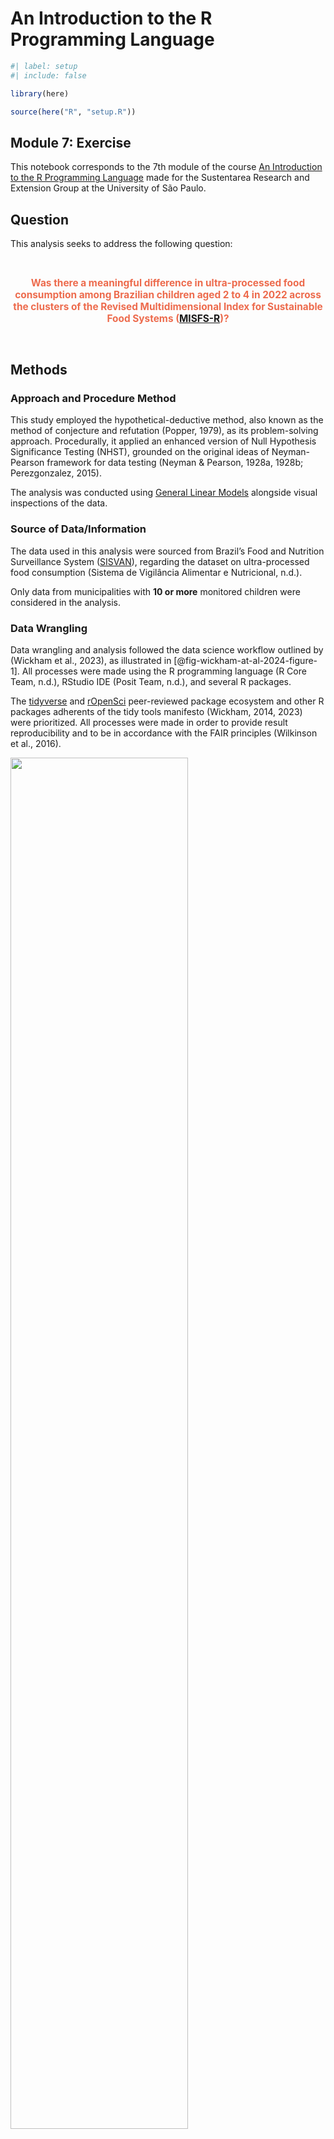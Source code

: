 # An Introduction to the R Programming Language

```r
#| label: setup
#| include: false

library(here)

source(here("R", "setup.R"))
```

## Module 7: Exercise

This notebook corresponds to the 7th module of the course [An Introduction to the R Programming Language](https://github.com/danielvartan/r-course) made for the Sustentarea Research and Extension Group at the University of São Paulo.

## Question

This analysis seeks to address the following question:

::: {style="text-align: center; font-size: 1.1em; font-weight: bold; color: #ED6B4D; padding-top: 1em; padding-bottom: 1em;"}
Was there a **meaningful** difference in ultra-processed food consumption among Brazilian children aged 2 to 4 in 2022 across the clusters of the Revised Multidimensional Index for Sustainable Food Systems ([MISFS-R](https://doi.org/10.1002/sd.2376))?
:::

## Methods

### Approach and Procedure Method

This study employed the hypothetical-deductive method, also known as the method of conjecture and refutation (Popper, 1979), as its problem-solving approach. Procedurally, it applied an enhanced version of Null Hypothesis Significance Testing (NHST), grounded on the original ideas of Neyman-Pearson framework for data testing (Neyman & Pearson, 1928a, 1928b; Perezgonzalez, 2015).

The analysis was conducted using [General Linear Models](https://en.wikipedia.org/wiki/General_linear_model) alongside visual inspections of the data.

### Source of Data/Information

The data used in this analysis were sourced from Brazil's Food and Nutrition Surveillance System ([SISVAN](https://sisaps.saude.gov.br/sisvan/)), regarding the dataset on ultra-processed food consumption (Sistema de Vigilância Alimentar e Nutricional, n.d.).

Only data from municipalities with **10 or more** monitored children were considered in the analysis.

### Data Wrangling

Data wrangling and analysis followed the data science workflow outlined by (Wickham et al., 2023), as illustrated in [@fig-wickham-at-al-2024-figure-1]. All processes were made using the R programming language (R Core Team, n.d.), RStudio IDE (Posit Team, n.d.), and several R packages.

The [tidyverse](https://www.tidyverse.org/) and [rOpenSci](https://ropensci.org/) peer-reviewed package ecosystem and other R packages adherents of the tidy tools manifesto (Wickham, 2014, 2023) were prioritized. All processes were made in order to provide result reproducibility and to be in accordance with the FAIR principles (Wilkinson et al., 2016).

::: {#fig-wickham-at-al-2024-figure-1}
![](../images/wickham-at-al-2024-figure-1.png){width=75%}

[Source: Reproduced from Wickham et al. (2023).]{.legend}

Workflow of the data science process created by Wickham, Çetinkaya-Runde, and Grolemund.
:::

The Tidyverse [code style guide](https://style.tidyverse.org/) and [design principles](https://design.tidyverse.org/) were followed to ensure consistency and enhance readability.

All analyses are fully reproducible and can be rerun at any time.

### Hypothesis Testing

We tested whether the means of ultra-processed food consumption among Brazilian children aged 2 to 4 in 2022 differed meaningfully across the clusters of the Revised Multidimensional Index for Sustainable Food Systems (MISFS-R).

To ensure practical significance, we applied a Minimum Effect Size (MES) criterion, following the original Neyman-Pearson framework for hypothesis testing (Neyman & Pearson, 1928a, 1928b; Perezgonzalez, 2015). The MES was set at Cohen's threshold for small effects (Cohen's $d$: $0.2$; Cohen's $f$: $0.1$) (Cohen, 1988). Thus, a difference was considered meaningfully only if its effect-size exceeded the MES; otherwise, it was considered negligible.

The test was structured as follows:

- **Null Hypothesis** ($\text{H}_{0}$): Ultra-processed food consumption among Brazilian children aged 2 to 4 in 2022 does not differ meaningfully across MISFS-R clusters, indicated by Cohen's $f$ effect-size statistic being smaller than or equal to $0.1$ (negligible) **or** by a non-significant F-test (with a Type I error probability ($\alpha$) of $0.05$).

- **Alternative Hypothesis** ($\text{H}_{a}$): Ultra-processed food consumption among Brazilian children aged 2 to 4 in 2022 differs meaningfully across MISFS-R clusters, indicated by Cohen's $f$ effect-size statistic being greater than $0.1$ (non-negligible) **and** by a significant F-test (with a Type I error probability ($\alpha$) of $0.05$).

Formally:

$$
\begin{cases}
\text{H}_{0}: \text{Cohen's} \ f \leq \text{MES} \quad \text{or} \quad \text{F-test is not significant} \ (\alpha \geq 0.05) \\
\text{H}_{a}: \text{Cohen's} \ f > \text{MES} \quad \text{and} \quad \text{F-test is significant} \ (\alpha < 0.05)
\end{cases}
$$

### Interpretation of Results

#### Revised Multidimensional Index for Sustainable Food Systems (MISFS-R)

The MISFS is a tool designed to assess the sustainability of food systems at a subnational level in Brazil, incorporating local behaviors and practices. The MISFS-R is a revised version that introduces new indicators and a refined methodology for calculating the index ([@fig-norde-2023-figure-6]). For more details, see Carvalho et al. (2021) and Norde et al. (2023).

::: {#fig-norde-2023-figure-6}
![](images/norde-2023-figure-6.jpg){width=90%}

[Source: Reproduced from @norde2023.]{.legend}

Dendrogram for cluster analysis between Brazilian states considering all the Revised Multidimensional Index for Sustainable Food Systems (MISFS-R) indicators and geographical location of each cluster.
:::

#### Practical Significance

To ensure practical significance, we used Cohen's $f$ statistic small size benchmark as a reference. This statistic was analyzed considering a confidence interval of $95\%$.

We emphasize the need for the use of a MES while conducting hypothesis tests, since a p-value does not measure effect size; rather, it represents the conditional probability of observing the test statistic (or a more extreme value) given that the null hypothesis is true (Cohen, 1994; Wasserstein & Lazar, 2016). As Cohen (1988) put it:

> What is really intended by the invalid affirmation of a null hypothesis is not
that the population ES is literally zero, **but rather that it is negligible, or
trivial**. (Cohen, 1988, p. 16).

> [...] in many circumstances, all that is intended by "proving" the null hypothesis is that the ES [Effect Size] is not necessarily zero but **small enough to be negligible**. (Cohen, 1988, p. 461).

> SMALL EFFECT SIZE: $f^2 = .02$. Translated into $\text{R}^{2}$ or partial $\text{R}^{2}$ for Case 1, this gives $.02 / (1 + .02) = .0196$. We thus define a small effect as one that accounts for 2% of the $\text{Y}$ variance (in contrast with 1% for $r$), and translate to an $\text{R} = \sqrt{0196} = .14$ (compared to .10 for $r$). This is a modest enough amount, **just barely escaping triviality** and (alas!) all too frequently in practice represents the true order of magnitude of the effect being tested [@cohen1988a, p. 413].

## Setting the Environment

```r
library(curl)
library(dplyr)
library(geobr)
library(ggplot2)
library(janitor)
library(readr)
library(readxl)
library(stringr)
library(summarytools)
library(tidyr)
```

## Importing and Tidying the Data

Source: SISVAN [Food Consumption](https://opendatasus.saude.gov.br/dataset/sisvan-estado-nutricional) dataset for ultra-processed food consumption of children between 2 to 4 years old (Sistema de Vigilância Alimentar e Nutricional, n.d.).

### Downloading the Data

```r
if (!dir.exists(here("data"))) dir.create("data")
file <- here("data", "sisvan-raw.xlsx")

paste0(
    "https://sisaps.saude.gov.br/sisvan/public/file/relatorios/",
    "consumo/2oumais/entre2a4anos/CONS_ULTRA.xlsx"
  ) |>
  curl_download(file)
```

### Reading the Data

```r
data <-
  here("data", "sisvan-raw.xlsx") |>
  read_xlsx(
    sheet = "2022",
    skip = 1,
    col_types = "text"
  )
```

### Tidying the Data

```r
data <-
  data |>
  clean_names() |>
  rename(
    state_abbrev = uf,
    municipality_code = codigo_ibge,
    municipality_name = municipio,
    n_upf = total,
    n_upf_rel = percent,
    n_monitored = x6
  ) |>
  mutate(
    municipality_code = as.integer(municipality_code),
    municipality_name = str_to_title(municipality_name),
    n_upf = as.integer(n_upf),
    n_monitored = as.integer(n_monitored)
  )
```

### Validating the Data

```r
data <-
  data |>
  filter(
    !n_upf > n_monitored,
    n_monitored >= 10,
    !state_abbrev == "DF"
  ) |>
  drop_na(n_upf, n_monitored) |>
  mutate(n_upf_rel = n_upf / n_monitored)
```

### Transforming the Data

```r
data <-
  data |>
  mutate(
    misfs = case_when(
      state_abbrev %in% c(
        "AC", "GO", "MS", "MT", "RO", "TO"
      ) ~ "A",
      state_abbrev %in% c(
        "ES", "MG", "PR", "RJ", "RS", "SC", "SP"
      ) ~ "B",
      state_abbrev %in% c(
        "AL", "BA", "CE", "MA", "PB", "PE", "PI", "RN", "SE"
      ) ~ "C",
      state_abbrev %in% c(
        "AM", "AP", "PA", "RR"
      ) ~ "D",
    ),
    misfs = factor(misfs, levels = c("A", "B", "C", "D"))
  ) |>
  relocate(misfs, .before = state_abbrev)
```

```r
#| eval: false
#| include: false

data |> View()
```

```r
data |> glimpse()
```

## Data Dictionary

- `misfs`: Revised Multidimensional Index for Sustainable Food Systems (MISFS-R) cluster (type: `factor`).
- `state_abbrev`: State abbreviation (Federal Unit) (type: `character`).
- `municipality_code`: Municipality code (type: `integer`).
- `municipality_name`: Municipality name (type: `character`).
- `n_upf`: Number of children that consumed ultra-processed foods (UPF) (type: `integer`).
- `n_upf_rel`: Percentage of children that consumed ultra-processed foods (UPF) (type: `double`).
- `n_monitored`: Number of monitored children (type: `integer`).


## Exploring the Data

```r
#| output: asis

data |>
  freq(
    var = misfs,
    style = "rmarkdown",
    plain.ascii = FALSE,
    headings = FALSE
  )
```

## Conclusion

## Acknowledgments

![](../images/sustentarea-icon.svg){style="width: 17.5%;"}

This analysis was produced during the course [An Introduction to the R Programming Language](https://github.com/danielvartan/r-course) made for the [Sustentarea](https://www.fsp.usp.br/sustentarea) Research and Extension Group at the University of São Paulo.

## How to Cite

To cite this work, please use the following format:

[YOUR SURNAME HERE], [YOUR INITIALS HERE], Pereira, J. L., Vartanian, D. (2025). *Was there a meaningful difference in ultra-processed food consumption among Brazilian children aged 2 to 4 in 2022 across MISFS-R clusters?*. Sustentarea Research and Extension Group at the University of São Paulo.

A BibTeX entry for LaTeX users is

```
@techreport{magalhaes2025,
  title = {Was there a meaningful difference in ultra-processed food consumption among Brazilian children aged 2 to 4 in 2022 across MISFS-R clusters?},
  author = {{YOUR FULL NAME HERE} and {Jaqueline Lopes Pereira} and {Daniel Vartanian}},
  year = {2025},
  address = {São Paulo},
  institution = {Sustentarea Research and Extension Group at the University of São Paulo},
  langid = {en}
}
```

## References

<!-- @carvalho2021a -->

Carvalho, A. M. de, Verly Jr, E., Marchioni, D. M., & Jones, A. D. (2021). Measuring sustainable food systems in Brazil: A framework and multidimensional index to evaluate socioeconomic, nutritional, and environmental aspects. *World Development*, *143*, 105470. <https://doi.org/10.1016/j.worlddev.2021.105470>

<!-- @cohen1988a -->

Cohen, J. (1988). *Statistical power analysis for the behavioral sciences* (2nd ed.). Lawrence Erlbaum Associates.

<!-- @cohen1994 -->

Cohen, J. (1994). The earth is round (p<.05). American Psychologist, 49(12), 997–1003. https://doi.org/10.1037/0003-066X.49.12.997

<!-- @neyman1928 -->

Neyman, J., & Pearson, E. S. (1928). On the use and interpretation of certain test criteria for purposes of statistical inference: Part I. *Biometrika*, *20A*(1/2), 175–240. <https://doi.org/10.2307/2331945>

<!-- @neyman1928a -->

Neyman, J., & Pearson, E. S. (1928). On the use and interpretation of certain test criteria for purposes of statistical inference: Part II. *Biometrika*, *20A*(3/4), 263–294. <https://doi.org/10.2307/2332112>

<!-- @norde2023 -->

Norde, M. M., Porciuncula, L., Garrido, G., Nunes-Galbes, N. M., Sarti, F. M., Marchioni, D. M. L., & de Carvalho, A. M. (2023). Measuring food systems sustainability in heterogenous countries: The Brazilian multidimensional index updated version applicability. *Sustainable Development*, *31*(1), 91–107. <https://doi.org/10.1002/sd.2376>

<!-- @pereira -->

Pereira, R. H. M., & Goncalves, C. N. (n.d.). *geobr: Download official spatial data sets of Brazil* [Software, R package]. <https://doi.org/10.32614/CRAN.package.geobr>

<!-- @perezgonzalez2015 -->

Perezgonzalez, J. D. (2015). Fisher, Neyman-Pearson or NHST? A tutorial for teaching data testing. *Frontiers in Psychology*, *68. <https://doi.org/10.3389/fpsyg.2015.00223>

<!-- @popper1979a -->

Popper, K. R. (1979). *Objective knowledge: An evolutionary approach*. Oxford University Press.

<!-- @positteama -->

Posit Team. (n.d.). *RStudio: Integrated development environment for R* [Software]. Posit Software. <http://www.posit.co>

<!-- @rcoreteama -->

R Core Team. (n.d.). *R: A language and environment for statistical computing* [Software]. R Foundation for Statistical Computing. <https://www.R-project.org>

<!-- @sisvanb -->

Sistema de Vigilância Alimentar e Nutricional. (n.d.). *Relatórios de acesso público* [Dataset]. <https://sisaps.saude.gov.br/sisvan/relatoriopublico/>

<!-- @wasserstein2016 -->

Wasserstein, R. L., & Lazar, N. A. (2016). The ASA statement on p-values: Context, process, and purpose. *The American Statistician*, *70*(2). <https://doi.org/10.1080/00031305.2016.1154108>

<!-- @wickham2014 -->

Wickham, H. (2014). Tidy data. *Journal of Statistical Software*, *59*(10). <https://doi.org/10.18637/jss.v059.i10>

<!-- @wickham2023c -->

Wickham, H. (2023, February 23). *The tidy tools manifesto*. Tidyverse. <https://tidyverse.tidyverse.org/articles/manifesto.html>

<!-- @wickham2023e -->

Wickham, H., Çetinkaya-Rundel, M., & Grolemund, G. (2023). *R for data science: Import, tidy, transform, visualize, and model data* (2nd ed.). O’Reilly Media. https://r4ds.hadley.nz

<!-- @wilkinson2016 -->

Wilkinson, M. D., Dumontier, M., Aalbersberg, Ij. J., Appleton, G., Axton, M., Baak, A., Blomberg, N., Boiten, J.-W., Da Silva Santos, L. B., Bourne, P. E., Bouwman, J., Brookes, A. J., Clark, T., Crosas, M., Dillo, I., Dumon, O., Edmunds, S., Evelo, C. T., Finkers, R., … Mons, B. (2016). The FAIR guiding principles for scientific data management and stewardship. *Scientific Data*, *3*(1), 160018. <https://doi.org/10.1038/sdata.2016.18>